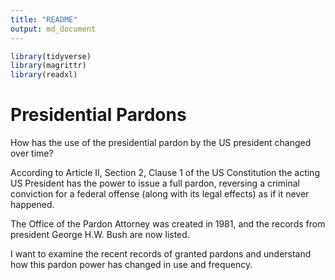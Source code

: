 ---
title: "README"
output: md_document
---

```{r include=FALSE}
library(tidyverse)
library(magrittr)
library(readxl)
```

# Presidential Pardons

How has the use of the presidential pardon by the US president changed over time?

According to Article II, Section 2, Clause 1 of the US Constitution the acting US President has the power to issue a full pardon, reversing a criminal conviction for a federal offense (along with its legal effects) as if it never happened.

The Office of the Pardon Attorney was created in 1981, and the records from president George H.W. Bush are now listed.

I want to examine the recent records of granted pardons and understand how this pardon power has changed in use and frequency.